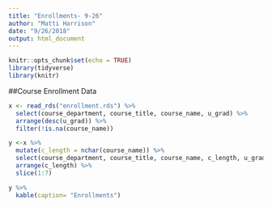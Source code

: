 ```yaml
---
title: "Enrollments- 9-26"
author: "Matti Harrison"
date: "9/26/2018"
output: html_document
---
```


```r
knitr::opts_chunk$set(echo = TRUE)
library(tidyverse)
library(knitr)
```

##Course Enrollment Data
```r
x <- read_rds("enrollment.rds") %>% 
  select(course_department, course_title, course_name, u_grad) %>% 
  arrange(desc(u_grad)) %>% 
  filter(!is.na(course_name)) 

y <-x %>% 
  mutate(c_length = nchar(course_name)) %>% 
  select(course_department, course_title, course_name, c_length, u_grad) %>% 
  arrange(c_length) %>% 
  slice(1:7)

y %>% 
  kable(caption= "Enrollments")
```






